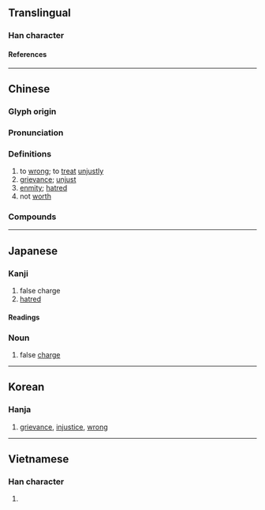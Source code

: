 {{also|寃}}
{{character info/new}}
{{character info|0x2F818}}
==Translingual==

===Han character===
{{Han char|rn=14|rad=冖|as=08|sn=10|four=37413|canj=BNAI,BNUI|ids=⿱冖兔}}

====References====
{{Han ref|kx=0130.270|dkj=01587|dj=0293.070|hdz=10305.010|uh=51A4}}

----

==Chinese==
{{zh-forms|alt=寃,𡨚,𠕤,𡨘,惌}}

===Glyph origin===
{{Han etym}}

===Pronunciation===
{{zh-pron
|m=yuān
|c=jyun1
|h=pfs=yên
|md=uŏng
|mn=oan/xm,qz:un
|mn_note=oan - literary; un - vernacular (limited, e.g. {{zh-l|*冤屈}})
|mn-t=uang1/uêng1
|w=1yoe
|mc=y
|oc=y
|ma=Zh-yuan.ogg
|cat=n,a,v
}}

===Definitions===
{{zh-hanzi}}

# to [[wrong]]; to [[treat]] [[unjustly]]
# [[grievance]]; [[unjust]]
# [[enmity]]; [[hatred]]
# not [[worth]]

===Compounds===
{{zh-der|小冤家|俏冤家|孽冤|冤家|冤情|冤魂不散|冤冤相報|冤業|含冤負屈|冤枉路|冤大頭|冤天屈地|冤兜|告冤|冤魂|尺二冤家|冤人|埋冤|冤仇|冤孽|冤家路窄|冤枉|冤枉氣|含冤昭雪|冤抑|冤苦|受冤|九命奇冤|冤屈|奇冤極枉|宿世冤家|夙世冤家|冤苦錢|冤枉錢|大冤|喊冤叫屈|冤讎|不白之冤|報冤|冤禽|喊冤|冤獄|冤家路狹|冤桶|伸冤|含冤|冤頭|吃冤枉|懷冤抱屈|歡喜冤家|沉冤昭雪|沉冤|空頭冤家|昭冤申枉|申冤|擊鼓申冤|沉冤莫白|業冤|煩冤|抱冤|竇娥冤|銜冤負屈|負屈銜冤|鳴冤叫屈|辯冤|負屈含冤|風流冤孽|風流冤業|蒙冤|鐵死冤家|銜冤|雪冤|鳴冤|訴冤|覆盆之冤}}

----

==Japanese==

===Kanji===
{{ja-kanji|grade=|rs=冖08}}

# false charge
# [[hatred]]

====Readings====
{{ja-readings
|on=えん
|kun=ぬれぎぬ-, かがむ
}}

===Noun===
{{ja-noun|えん}}

# false [[charge]]

----

==Korean==

===Hanja===
{{ko-hanja|원}}

# [[grievance]], [[injustice]], [[wrong]]

----

==Vietnamese==

===Han character===
{{vi-readings|reading=[[oan]]|rs=冖08}}

# {{rfdef|vi|sort=冖08}}